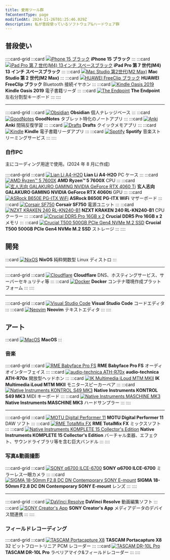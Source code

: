 ```yaml
---
title: 愛用ツール群
fmContentType: page
modifiedAt: 2024-11-26T01:25:46.029Z
description: 私が普段使っているソフトウェア&ハードウェア群
---
```


## 普段使い

::::card-grid
:::card
[![iPhone 15 ブラック](../../../assets/images/iphone-15-black.webp)](https://www.apple.com/jp/shop/buy-iphone/iphone-15)
**iPhone 15 ブラック**
:::
:::card
[![iPad Pro 第 7 世代(M4) 13インチ スペースブラック](../../../assets/images/ipad-pro-13inch-spaceblack.webp)](https://www.apple.com/jp/ipad-pro/)
**iPad Pro 第 7 世代(M4) 13 インチ スペースブラック**
:::
:::card
[![Mac Studio 第2世代(M2 Max)](../../../assets/images/mac-studio-m2.webp)](https://www.apple.com/jp/mac-studio/)
**Mac Studio 第 2 世代(M2 Max)**
:::
:::card
[![ HUAWEI FreeClip ブラック ](../../../assets/images/huawei-freeclip.webp)](https://consumer.huawei.com/jp/audio/freeclip/)
**HUAWEI FreeClip ブラック**
Bluetooth 接続イヤホン
:::
:::card
[![ Kindle Oasis 2019 ](../../../assets/images/kindle-oasis-2019.avif)](https://www.amazon.co.jp/Kindle-Oasis-%E8%89%B2%E8%AA%BF%E8%AA%BF%E7%AF%80%E3%83%A9%E3%82%A4%E3%83%88%E6%90%AD%E8%BC%89-Wi-Fi-8GB-%E5%BA%83%E5%91%8A%E3%81%A4%E3%81%8D-%E9%9B%BB%E5%AD%90%E6%9B%B8%E7%B1%8D%E3%83%AA%E3%83%BC%E3%83%80%E3%83%BC/dp/B07L5GH2YP)
**Kindle Oasis 2019**
電子書籍リーダ
:::
:::card
[![ The Endpoint ](../../../assets/images/the-endpoint.jpg)](https://younagi.dev/ja/blog/split-keyboard-the-endpoint-build/)
**The Endpoint**
左右分割型キーボード
:::
::::

---

::::card-grid
:::card
[![ Obsidian ](../../../assets/images/obsidian-icon.png)](https://obsidian.md/)
**Obsidian**
個人ナレッジベース
:::
:::card
[![ GoodNotes ](../../../assets/images/goodnotes-icon.webp)](https://www.goodnotes.com/)
**GoodNotes**
タブレット特化のノートアプリ
:::
:::card
[![ Anki ](../../../assets/images/anki-icon.webp)](https://apps.ankiweb.net/)
**Anki**
間隔反復学習
:::
:::card
[![ Drafts ](../../../assets/images/drafts-icon.webp)](https://getdrafts.com/)
**Drafts**
クイックメモアプリ
:::
:::card
[![ Kindle ](../../../assets/images/kindle-icon.webp)](https://www.amazon.co.jp/gp/browse.html?node=26197586051&ref=kcp_fd_hz)
**Kindle**
電子書籍リーダアプリ
:::
:::card
[![ Spotify ](../../../assets/images/spotify-icon.png)](https://open.spotify.com/)
**Spotify**
音楽ストリーミングサービス
:::
::::

### 自作PC

主にコーディング用途で使用。(2024 年 8 月に作成)

::::card-grid
:::card
[![ Lian Li A4-H2O ](../../../assets/images/lian-li-a4-h2o.webp)](https://lian-li.com/ja/product/a4h2o/?cn-reloaded=1)
**Lian Li A4-H2O**
PC ケース
:::
:::card
[![AMD Ryzen™ 5 7600X](../../../assets/images/amd-ryzen-5-7600x.webp)](https://www.amd.com/ja/products/processors/desktops/ryzen/7000-series/amd-ryzen-5-7600x.html)
**AMD Ryzen™ 5 7600X**
CPU
:::
:::card
[![玄人志向 GALAKURO GAMING NVIDIA GeForce RTX 4060 Ti](../../../assets/images/garakuro-geforce-rtx-4060ti.webp)](https://www.kuroutoshikou.com/product/detail/gg-rtx4060ti-e8gb-oc-df.html)
**玄人志向 GALAKURO GAMING NVIDIA GeForce RTX 4060ti**
GPU
:::
:::card
[![ ASRock B650E PG-ITX WiFi ](../../../assets/images/asrock-b650e-pg-itx-wifi.webp)](https://pg.asrock.com/mb/AMD/B650E%20PG-ITX%20WiFi/index.jp.asp)
**ASRock B650E PG-ITX WiFi**
マザーボード
:::
:::card
[![ Corsair SF750 ](../../../assets/images/corsair-sf750.avif)](https://www.corsair.com/jp/ja/p/psu/cp-9020186-jp/sf-series-sf750-750-watt-80-plus-platinum-certified-high-performance-sfx-psu-jp-cp-9020186-jp)
**Corsair SF750**
電源ユニット
:::
:::card
[![ NZXT KRAKEN 240 RL-KN240-B1 ](../../../assets/images/nzxt-kraken-240-black.avif)](https://nzxt.com/ja-JP/product/kraken-240?srsltid=AfmBOopWj0u4VDZ-WDFUF2_38M1i4Y2lJg-uSpQWCu26ZnBwNo-pvUx3)
**NZXT KRAKEN 240 RL-KN240-B1**
CPU クーラー
:::
:::card
[![ Crucial DDR5 Pro 16GB x 2](../../../assets/images/crucial-ddr5-pro.webp)](https://www.crucial.com/memory/ddr5/cp2k16g56c46u5)
**Crucial DDR5 Pro 16GB x 2**
メモリ
:::
:::card
[![ Crucial T500 500GB PCIe Gen4 NVMe M.2 SSD](../../../assets/images/crucial-t500-ssd.webp)](https://www.crucial.jp/ssd/t500/ct500t500ssd8/)
**Crucial T500 500GB PCIe Gen4 NVMe M.2 SSD**
ストレージ
:::
::::

## 開発

:::card
[![ NixOS ](../../../assets/images/nixos-icon.webp)](https://nixos.org/)
**NixOS**
純粋関数型 Linux ディストロ
:::

---

::::card-grid
:::card
[![ Cloudflare ](../../../assets/images/cloudflare-logo.webp)](https://www.cloudflare.com/ja-jp/lp/ppc/overview-x/)
**Cloudflare**
DNS、ホスティングサービス、サーバーセキュリティ等
:::
:::card
[![ Docker ](../../../assets/images/docker-logo-blue.webp)](https://www.docker.com/)
**Docker**
コンテナ環境作成プラットフォーム
:::
::::

---

::::card-grid
:::card
[![ Visual Studio Code ](../../../assets/images/vscode-icon.webp)](https://code.visualstudio.com/)
**Visual Studio Code**
コードエディタ
:::
:::card
[![ Neovim ](../../../assets/images/neovim-icon.webp)](https://neovim.io/)
**Neovim**
テキストエディタ
:::
::::

## アート

:::card
[![ MacOS ](../../../assets/images/macos.png)](https://www.apple.com/macos/sonoma/)
**MacOS**
:::

### 音楽

::::card-grid
:::card
[![RME Babyface Pro FS](../../../assets/images/rme-babyface-pro-fs.webp)](https://synthax.jp/babyface-pro-fs.html)
**RME Babyface Pro FS**
オーディオインターフェイス
:::
:::card
[![audio-technica ATH-R70x](../../../assets/images/audio-technica-ath-r70x.webp)](https://www.audio-technica.co.jp/product/ATH-R70x?srsltid=AfmBOorXxQEzMYddDoDzfjSaT2bvyxwxa9GGJ8_6uAUcM46nGRhKQLoV)
**audio-technica ATH-R70x**
開放型ヘッドホン
:::
:::card
[![IK Multimedia iLoud MTM MKII](../../../assets/images/ik-multimedia-iloud-mtm-mkii.avif)](https://hookup.co.jp/products/ik-multimedia/iloud-mtm-mkii)
**IK Multimedia iLoud MTM MKII**
モニタースピーカーペア
:::
:::card
[![Native Instruments KONTROL S49 MK3](../../../assets/images/ni-kontrol-s49-mk3.avif)](https://www.native-instruments.com/jp/products/komplete/keyboards/kontrol-s49-s61-s88/?srsltid=AfmBOorn6uQIXlI_YanmNHKSwWa9FbmDOrIySmQBX-PuKlxS-4nnjPPs)
**Native Instruments KONTROL S49 MK3**
MIDI キーボード
:::
:::card
[![Native Instruments MASCHINE MK3](../../../assets/images/ni-maschine-mk3.webp)](https://www.native-instruments.com/jp/products/maschine/production-systems/maschine/whats-new-in-mk3/?srsltid=AfmBOoryQwBPYY3OzXm82Xx0pn7dpBM4fhF3EAXXc-VrDTiUmsHIWUnG)
**Native Instruments MASCHINE MK3**
ハードサンプラー
:::
::::

---

::::card-grid
:::card
[![ MOTU Digital Performer 11 ](../../../assets/images/motu-digital-performer-11.webp)](https://h-resolution.com/product/digital-performer/)
**MOTU Digital Performer 11**
DAW ソフト
:::
:::card
[![ RME TotalMix FX ](../../../assets/images/totalmix-fx.webp)](https://rme-audio.de/totalmix-fx.html)
**RME TotalMix FX**
ミックスソフト
:::
:::card
[![Native Instruments KOMPLETE 15 Collector's Edition](../../../assets/images/ni-komplete-15-collectors-edition.avif)](https://ni-japan.jp/products/komplete-15-collectors-edition)
**Native Instruments KOMPLETE 15 Collector's Edition**
バーチャル楽器、エフェクト、サウンドライブラリ等を含む巨大バンドル
:::
::::

### 写真&動画撮影

::::card-grid
:::card
[![SONY α6700 ILCE-6700](../../../assets/images/sony-ilce-6700.webp)](https://www.sony.jp/ichigan/a-universe/special_ILCE-6700/?srsltid=AfmBOopW5UyEBpbMy8T9nVbXWQqON4WNw_K3-VQRwTZAwtoeJA6sxPcU)
**SONY α6700 ILCE-6700**
ミラーレス一眼カメラ
:::
:::card
[![SIGMA 18-50mm F2.8 DC DN Contemporary SONY E-mount](../../../assets/images/sigma-dc-dn-contemporary-e-mount.webp)](https://www.sigma-global.com/jp/lenses/c021_18_50_28/)
**SIGMA 18-50mm F2.8 DC DN Contemporary SONY E-mount**
レンズ
:::
::::

---

::::card-grid
:::card
[![ DaVinci Resolve ](../../../assets/images/davinci-resolve-icon.webp)](https://www.blackmagicdesign.com/products/davinciresolve)
**DaVinci Resolve**
動画編集ソフト
:::
:::card
[![ SONY Creator's App ](../../../assets/images/sony-creators-app-icon.webp)](https://creatorscloud.sony.net/catalog/ja-jp/creatorsapp/index.html)
**SONY Creator's App**
メディアデータのデバイス間連携
:::
::::

### フィールドレコーディング

::::card-grid
:::card
[![TASCAM Portacapture X8](../../../assets/images/tascam-portacapture-x8.webp)](https://tascam.jp/us/product/portacapture_x8/top)
**TASCAM Portacapture X8**
32 ビットフロートリニア PCM レコーダー
:::
:::card
[![TASCAM DR-10L Pro](../../../assets/images/tascam-dr-10l-pro.webp)](https://tascam.jp/us/product/dr-10l_pro/top)
**TASCAM DR-10L Pro**
ラべリアマイク&フィールドレコーダー
:::
::::
